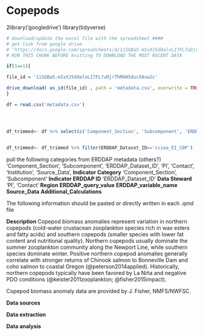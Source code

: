 # Copepods


2library('googledrive')
library(tidyverse)


```r
# download/update the excel file with the spreadsheet ####
# get link from google drive
# 'https://docs.google.com/spreadsheets/d/1iSGBa5-mIxXJ5ddalxLI7FL7uDjrThMGH5ducXAvw2c/edit?gid=472890844#gid=472890844'
# RUN THIS CHUNK BEFORE knitting TO DOWNLOAD THE MOST RECENT DATA

if(1==1){

file_id = '1iSGBa5-mIxXJ5ddalxLI7FL7uDjrThMGH5ducXAvw2c'

drive_download( as_id(file_id) , path = 'metadata.csv', overwrite = TRUE)
}

df = read.csv('metadata.csv')




df_trimmed<- df %>% select(c('Component_Section', 'Subcomponent', 'ERDDAP_Dataset_ID', 'PI', 'Contact', 'Institution', 'Source_Data', 'Additional_Calculations'))


df_trimmed<- df_trimmed %>% filter(ERDDAP_Dataset_ID=='cciea_EI_COP')

```
pull the following categories from ERDDAP metadata (others?) 'Component_Section', 'Subcomponent', 'ERDDAP_Dataset_ID', 'PI', 'Contact', 'Institution', 'Source_Data', **Indicator Category** 'Component_Section', 'Subcomponent' **Indicator ERDDAP ID** 'ERDDAP_Dataset_ID' **Data Steward** 'PI', 'Contact' **Region** **ERDDAP_query_value** **ERDDAP_variable_name** **Source_Data** **Additional_Calculations**



The following information should be pasted or directly written in each .qmd file

**Description** Copepod biomass anomalies represent variation in northern copepods (cold-water crustacean zooplankton species rich in wax esters and fatty acids) and southern copepods (smaller species with lower fat content and nutritional quality). Northern copepods usually dominate the summer zooplankton community along the Newport Line, while southern species dominate winter. Positive northern copepod anomalies generally correlate with stronger returns of Chinook salmon to Bonneville Dam and coho salmon to coastal Oregon (@peterson2014applied). Historically, northern copepods typically have been favored by La Niña and negative PDO conditions (@keister2011zooplankton; @fisher2015impact).

Copepod biomass anomaly data are provided by J. Fisher, NMFS/NWFSC.

**Data sources**

**Data extraction**

**Data analysis**
